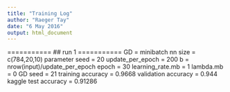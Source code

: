 ```yaml
---
title: "Training Log"
author: "Raeger Tay"
date: "6 May 2016"
output: html_document
---
```


===========
## run 1
===========
GD = minibatch
nn size = c(784,20,10)
parameter seed = 20
update_per_epoch = 200
b = nrow(input)/update_per_epoch
epoch = 30
learning_rate.mb = 1
lambda.mb = 0
GD seed = 21
training accuracy = 0.9668
validation accuracy = 0.944
kaggle test accuracy = 0.91286